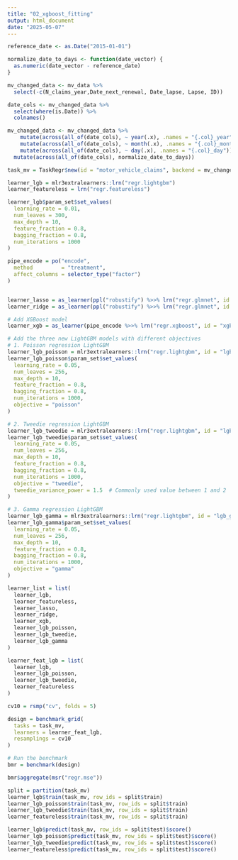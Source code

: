 ```yaml
---
title: "02_xgboost_fitting"
output: html_document
date: "2025-05-07"
---
```




```r
reference_date <- as.Date("2015-01-01")

normalize_date_to_days <- function(date_vector) {
  as.numeric(date_vector - reference_date)
}

mv_changed_data <- mv_data %>%
  select(-c(N_claims_year,Date_next_renewal, Date_lapse, Lapse, ID)) 

date_cols <- mv_changed_data %>%
  select(where(is.Date)) %>%
  colnames()

mv_changed_data <- mv_changed_data %>%
    mutate(across(all_of(date_cols), ~ year(.x), .names = "{.col}_year")) %>%
    mutate(across(all_of(date_cols), ~ month(.x), .names = "{.col}_month")) %>%
    mutate(across(all_of(date_cols), ~ day(.x), .names = "{.col}_day")) %>%
  mutate(across(all_of(date_cols), normalize_date_to_days)) 

```



```r
task_mv = TaskRegr$new(id = "motor_vehicle_claims", backend = mv_changed_data, target = "Cost_claims_year")

learner_lgb = mlr3extralearners::lrn("regr.lightgbm")
learner_featureless = lrn("regr.featureless")

learner_lgb$param_set$set_values(
  learning_rate = 0.01,
  num_leaves = 300,
  max_depth = 10,
  feature_fraction = 0.8,
  bagging_fraction = 0.8,
  num_iterations = 1000
)

```


```r
pipe_encode = po("encode",
  method         = "treatment",
  affect_columns = selector_type("factor")
)


learner_lasso = as_learner(ppl("robustify") %>>% lrn("regr.glmnet", id = "lasso", alpha = 1))
learner_ridge = as_learner(ppl("robustify") %>>% lrn("regr.glmnet", id = "ridge", alpha = 0)) 

# Add XGBoost model
learner_xgb = as_learner(pipe_encode %>>% lrn("regr.xgboost", id = "xgb"))

# Add the three new LightGBM models with different objectives
# 1. Poisson regression LightGBM
learner_lgb_poisson = mlr3extralearners::lrn("regr.lightgbm", id = "lgb_poisson")
learner_lgb_poisson$param_set$set_values(
  learning_rate = 0.05,
  num_leaves = 256,
  max_depth = 10,
  feature_fraction = 0.8,
  bagging_fraction = 0.8,
  num_iterations = 1000,
  objective = "poisson"
)

# 2. Tweedie regression LightGBM
learner_lgb_tweedie = mlr3extralearners::lrn("regr.lightgbm", id = "lgb_tweedie")
learner_lgb_tweedie$param_set$set_values(
  learning_rate = 0.05,
  num_leaves = 256,
  max_depth = 10,
  feature_fraction = 0.8,
  bagging_fraction = 0.8,
  num_iterations = 1000,
  objective = "tweedie",
  tweedie_variance_power = 1.5  # Commonly used value between 1 and 2
)

# 3. Gamma regression LightGBM
learner_lgb_gamma = mlr3extralearners::lrn("regr.lightgbm", id = "lgb_gamma")
learner_lgb_gamma$param_set$set_values(
  learning_rate = 0.05,
  num_leaves = 256,
  max_depth = 10,
  feature_fraction = 0.8,
  bagging_fraction = 0.8,
  num_iterations = 1000,
  objective = "gamma"
)
```


```r
learner_list = list(
  learner_lgb,
  learner_featureless, 
  learner_lasso, 
  learner_ridge, 
  learner_xgb,
  learner_lgb_poisson,
  learner_lgb_tweedie,
  learner_lgb_gamma
)

learner_feat_lgb = list(
  learner_lgb,
  learner_lgb_poisson,
  learner_lgb_tweedie,
  learner_featureless
)

```




```r
cv10 = rsmp("cv", folds = 5)

design = benchmark_grid(
  tasks = task_mv,
  learners = learner_feat_lgb,
  resamplings = cv10
)

# Run the benchmark
bmr = benchmark(design)

bmr$aggregate(msr("regr.mse"))
```



```r
split = partition(task_mv)
learner_lgb$train(task_mv, row_ids = split$train)
learner_lgb_poisson$train(task_mv, row_ids = split$train)
learner_lgb_tweedie$train(task_mv, row_ids = split$train)
learner_featureless$train(task_mv, row_ids = split$train)

learner_lgb$predict(task_mv, row_ids = split$test)$score()
learner_lgb_poisson$predict(task_mv, row_ids = split$test)$score()
learner_lgb_tweedie$predict(task_mv, row_ids = split$test)$score()
learner_featureless$predict(task_mv, row_ids = split$test)$score()
```

